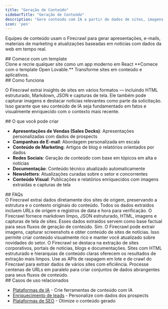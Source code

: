 ```yaml
---
title: "Geração de Conteúdo"
sidebarTitle: "Geração de Conteúdo"
description: "Gere conteúdo com IA a partir de dados de sites, imagens e notícias"
icon: 'pen'
---
```


Equipes de conteúdo usam o Firecrawl para gerar apresentações, e-mails, materiais de marketing e atualizações baseadas em notícias com dados da web em tempo real.

<div id="start-with-a-template">
  ## Comece com um template
</div>

<Card title="Open Lovable" icon="github" href="https://github.com/mendableai/open-lovable">
  Clone e recrie qualquer site como um app moderno em React
</Card>

<Note>
  **Comece com o template Open Lovable.** Transforme sites em conteúdo e aplicativos.
</Note>

<div id="how-it-works">
  ## Como funciona
</div>

O Firecrawl extrai insights de sites em vários formatos — incluindo HTML estruturado, Markdown, JSON e capturas de tela. Ele também pode capturar imagens e destacar notícias relevantes como parte da solicitação. Isso garante que seu conteúdo de IA seja fundamentado em fatos e visualmente enriquecido com o contexto mais recente.

<div id="what-you-can-create">
  ## O que você pode criar
</div>

* **Apresentações de Vendas (Sales Decks)**: Apresentações personalizadas com dados de prospects
* **Campanhas de E-mail**: Abordagem personalizada em escala
* **Conteúdo de Marketing**: Artigos de blog e relatórios orientados por dados
* **Redes Sociais**: Geração de conteúdo com base em tópicos em alta e notícias
* **Documentação**: Conteúdo técnico atualizado automaticamente
* **Newsletters**: Atualizações curadas sobre o setor e concorrentes
* **Conteúdo Visual**: Publicações e relatórios enriquecidos com imagens extraídas e capturas de tela

<div id="faqs">
  ## FAQs
</div>

<AccordionGroup>
  <Accordion title="Como o Firecrawl garante a precisão dos dados para criação de conteúdo?">
    O Firecrawl extrai dados diretamente dos sites de origem, preservando a estrutura e o contexto originais do conteúdo. Todos os dados extraídos incluem URLs de origem e registros de data e hora para verificação.
  </Accordion>

  <Accordion title="Quais dados o Firecrawl pode fornecer para geração de conteúdo?">
    O Firecrawl fornece markdown limpo, JSON estruturado, HTML, imagens e capturas de tela de sites. Esses dados extraídos servem como base factual para seus fluxos de geração de conteúdo.
  </Accordion>

  <Accordion title="O Firecrawl consegue lidar com imagens e fontes de notícias?">
    Sim. O Firecrawl pode extrair imagens, capturar screenshots e obter conteúdo de sites de notícias. Isso permite criar conteúdo visualmente rico e manter você atualizado sobre novidades do setor.
  </Accordion>

  <Accordion title="De quais tipos de sites o Firecrawl pode extrair?">
    O Firecrawl se destaca na extração de sites corporativos, portais de notícias, blogs e documentações. Sites com HTML estruturado e hierarquias de conteúdo claras oferecem os resultados de extração mais limpos.
  </Accordion>

  <Accordion title="Como posso usar o Firecrawl para extração de dados em massa?">
    Use as APIs de raspagem em lote e de crawl do Firecrawl para extrair dados de vários sites com eficiência. Processe centenas de URLs em paralelo para criar conjuntos de dados abrangentes para seus fluxos de conteúdo.
  </Accordion>
</AccordionGroup>

<div id="related-use-cases">
  ## Casos de uso relacionados
</div>

* [Plataformas de IA](/pt-BR/use-cases/ai-platforms) - Crie ferramentas de conteúdo com IA
* [Enriquecimento de leads](/pt-BR/use-cases/lead-enrichment) - Personalize com dados dos prospects
* [Plataformas de SEO](/pt-BR/use-cases/seo-platforms) - Otimize o conteúdo gerado